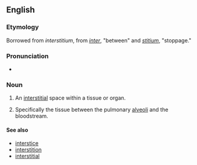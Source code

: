 ==English==

===Etymology===

Borrowed from {{LL.}} ''interstitium'', from ''[[inter]]'', "between" and ''[[stitium]]'', "stoppage."

===Pronunciation===

* {{IPA|ˌɪntɚˑstɪʃiəm}}

===Noun===
{{en-noun|interstitia}}

# {{medicine}} An [[interstitial]] space within a tissue or organ.
# {{medicine}} Specifically the tissue between the pulmonary [[alveoli]] and the bloodstream.

====See also====
* [[interstice]]
* [[interstition]]
* [[interstitial]]